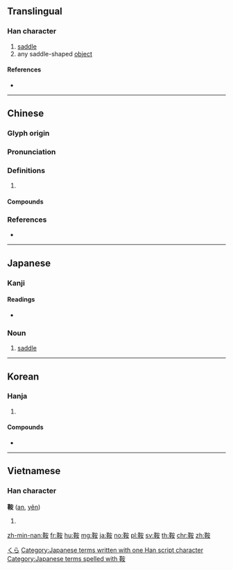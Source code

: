 {{character info/new}}
{{also|鞌}}
==Translingual==

===Han character===
{{Han char|rn=177|rad=革|as=06|sn=15|four=43544|canj=TJJV|ids=⿰革安}}

# [[saddle]]
# any saddle-shaped [[object]]

====References====
* {{Han ref|kx=1387.240|dkj=42815|dj=1902.050|hdz=74335.080|uh=978D|ud=38797|bh=BE62|bd=48738}}

----

==Chinese==
{{zh-forms}}

===Glyph origin===
{{Han etym}}

===Pronunciation===
{{zh-pron
|m=ān
|c=on1
|h=pfs=ôn
|mn=oaⁿ
|oc=y
|cat=
}}

===Definitions===
{{zh-hanzi}}

# {{rfdef|zh}}

====Compounds====
{{zh-der|一鞍一馬|一馬一鞍|摘鞍下馬|據鞍|滾鞍|玉勒雕鞍|發鞍|見鞍思馬|跨鞍子|金鞍|鞍子|鞍山|鞍甲|鞍轡|鞍部|鞍韂|鞍韉|鞍馬|鞍馬勞倦|鞍馬勞神|鞍馬勞頓|鞍鼻|馬不及鞍|馬鞍|馬鞍山|馬鞍藤|駿馬雕鞍|騎鞍壓馬}}

===References===
* {{R:yue:Hanzi}}

----

==Japanese==

===Kanji===
{{ja-kanji|grade=|rs=革06}}

====Readings====
* {{ja-readings|goon=[[あん]] (an)|kanon=[[あん]] (an)|kun=[[くら]] (kura)}}

===Noun===
{{ja-noun|くら}}

# [[saddle]]

[[Category:ja:Horse tack|くら]]
[[Category:Japanese terms written with one Han script character]]
[[Category:Japanese terms spelled with 鞍]]

----

==Korean==

===Hanja===
{{ko-hanja|hangeul=안|eumhun=|rv=an|mr=an|y=an}}

# {{defn|lang=ko|sort=革06}}

====Compounds====
* {{l|ko|鞍裝|tr=[[안장]], anjang||saddle}}

----

==Vietnamese==

===Han character===
'''鞍''' ([[an]], [[yên]])

# {{defn|lang=vi}}

[[zh-min-nan:鞍]]
[[fr:鞍]]
[[hu:鞍]]
[[mg:鞍]]
[[ja:鞍]]
[[no:鞍]]
[[pl:鞍]]
[[sv:鞍]]
[[th:鞍]]
[[chr:鞍]]
[[zh:鞍]]